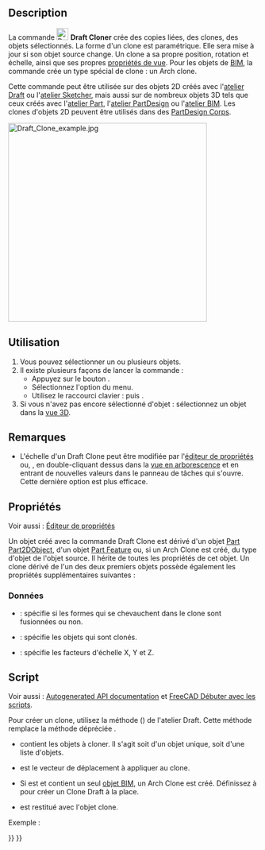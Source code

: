 <languages/>

{{Docnav/fr
|[[Draft_Stretch/fr|Étirer]]
|[[Draft_OrthoArray/fr|Réseau orthogonal]]
|[[Draft_Workbench/fr|Atelier Draft]]
|IconL=Draft_Stretch.svg
|IconR=Draft_OrthoArray.svg
|IconC=Workbench_Draft.svg
}}

{{GuiCommand/fr
|Name=Draft Clone
|Name/fr=Draft Cloner
|MenuLocation=Modification → Cloner
|Workbenches=[[Draft_Workbench/fr|Draft]]
|Shortcut={{KEY|C}} {{KEY|L}}
|SeeAlso=[[Draft_Scale/fr|Draft Échelle]]
}}

==Description== 

La commande [[Image:Draft_Clone.svg|24px]] '''Draft Cloner''' crée des copies liées, des clones, des objets sélectionnés. La forme d'un clone est paramétrique. Elle sera mise à jour si son objet source change. Un clone a sa propre position, rotation et échelle, ainsi que ses propres [[Property_editor/fr|propriétés de vue]]. Pour les objets de [[BIM_Workbench/fr|BIM]], la commande crée un type spécial de clone : un Arch clone.

Cette commande peut être utilisée sur des objets 2D créés avec l'[[Draft_Workbench/fr|atelier Draft]] ou l'[[Sketcher_Workbench/fr|atelier Sketcher]], mais aussi sur de nombreux objets 3D tels que ceux créés avec l'[[Part_Workbench/fr|atelier Part]], l'[[PartDesign_Workbench/fr|atelier PartDesign]] ou l'[[BIM_Workbench/fr|atelier BIM]]. Les clones d'objets 2D peuvent être utilisés dans des [[PartDesign_Body/fr|PartDesign Corps]].

[[Image:Draft_Clone_example.jpg|400px]]
{{Caption|Un Draft Clone à côté de son objet source}}

<span id="Usage"></span>
==Utilisation== 

# Vous pouvez sélectionner un ou plusieurs objets.
# Il existe plusieurs façons de lancer la commande :
#* Appuyez sur le bouton {{Button|[[Image:Draft_Clone.svg|16px]] [[Draft_Clone/fr|Cloner]]}}.
#* Sélectionnez l'option {{MenuCommand|Modification → [[Image:Draft_Clone.svg|16px]] Cloner}} du menu.
#* Utilisez le raccourci clavier : {{KEY|C}} puis {{KEY|L}}.
# Si vous n'avez pas encore sélectionné d'objet : sélectionnez un objet dans la [[3D_view/fr|vue 3D]].

<span id="Notes"></span>
==Remarques==

* L'échelle d'un Draft Clone peut être modifiée par l'[[Property_editor/fr|éditeur de propriétés]] ou, {{Version/fr|1.1}}, en double-cliquant dessus dans la [[Tree_view/fr|vue en arborescence]] et en entrant de nouvelles valeurs dans le panneau de tâches qui s'ouvre. Cette dernière option est plus efficace.

<span id="Properties"></span>
==Propriétés==

Voir aussi : [[Property_editor/fr|Éditeur de propriétés]]

Un objet créé avec la commande Draft Clone est dérivé d'un objet [[Part_Part2DObject/fr|Part Part2DObject]], d'un objet [[Part_Feature/fr|Part Feature]] ou, si un Arch Clone est créé, du type d'objet de l'objet source. Il hérite de toutes les propriétés de cet objet. Un clone dérivé de l'un des deux premiers objets possède également les propriétés supplémentaires suivantes :

<span id="Data"></span>
===Données===

{{TitleProperty|Draft}}

* {{PropertyData|Fuse|Bool}} : spécifie si les formes qui se chevauchent dans le clone sont fusionnées ou non.
* {{PropertyData|Objects|LinkListGlobal}} : spécifie les objets qui sont clonés.
* {{PropertyData|Scale|Vector}} : spécifie les facteurs d'échelle X, Y et Z.

<span id="Scripting"></span>
==Script==

Voir aussi : [https://freecad.github.io/SourceDoc/ Autogenerated API documentation] et [[FreeCAD_Scripting_Basics/fr|FreeCAD Débuter avec les scripts]].

Pour créer un clone, utilisez la méthode {{incode|make_clone}} ({{Version/fr|0.19}}) de l'atelier Draft. Cette méthode remplace la méthode dépréciée {{incode|clone}}.

{{Code|code=
cloned_object = make_clone(obj, delta=None, forcedraft=False)
}}

* {{incode|obj}} contient les objets à cloner. Il s'agit soit d'un objet unique, soit d'une liste d'objets.
* {{incode|delta}} est le vecteur de déplacement à appliquer au clone.
* Si {{incode|forcedraft}} est {{incode|False}} et {{incode|obj}} contient un seul [[BIM_Workbench/fr|objet BIM]], un Arch Clone est créé. Définissez {{incode|forcedraft}} à {{incode|True}} pour créer un Clone Draft à la place.
* {{incode|cloned_object}} est restitué avec l'objet clone.

Exemple :

{{Code|code=
import FreeCAD as App
import Draft

doc = App.newDocument()

place = App.Placement(App.Vector(1000, 0, 0), App.Rotation())
polygon1 = Draft.make_polygon(3, 750)
polygon2 = Draft.make_polygon(5, 750, placement=place)

vector = App.Vector(2600, 500, 0)
cloned_object = Draft.clone([polygon1, polygon2], delta=vector)

cloned_object.Fuse = True

doc.recompute()
}}


{{Docnav/fr
|[[Draft_Stretch/fr|Étirer]]
|[[Draft_OrthoArray/fr|Réseau orthogonal]]
|[[Draft_Workbench/fr|Atelier Draft]]
|IconL=Draft_Stretch.svg
|IconR=Draft_OrthoArray.svg
|IconC=Workbench_Draft.svg
}}

{{Draft Tools navi{{#translation:}}}}
{{Userdocnavi{{#translation:}}}}